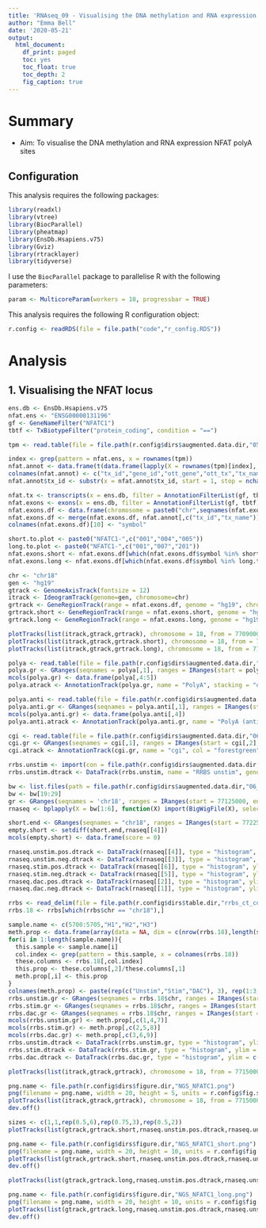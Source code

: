 ```yaml
---
title: 'RNAseq_09 - Visualising the DNA methylation and RNA expression NFATC1 polyA sites'
author: "Emma Bell"
date: '2020-05-21'
output:
  html_document:
    df_print: paged
    toc: yes
    toc_float: true
    toc_depth: 2
    fig_caption: true
---
```


# Summary

* Aim: To visualise the DNA methylation and RNA expression NFAT polyA sites


## Configuration

This analysis requires the following packages:

```r
library(readxl)
library(vtree)
library(BiocParallel)
library(pheatmap)
library(EnsDb.Hsapiens.v75)
library(Gviz)
library(rtracklayer)
library(tidyverse)
```

I use the `BiocParallel` package to parallelise R with the following parameters:

```r
param <- MulticoreParam(workers = 10, progressbar = TRUE)
```

This analysis requires the following R configuration object:

```r
r.config <- readRDS(file = file.path("code","r_config.RDS"))
```

# Analysis

## 1. Visualising the NFAT locus


```r
ens.db <- EnsDb.Hsapiens.v75
nfat.ens <- "ENSG00000131196"
gf <- GeneNameFilter("NFATC1")
tbtf <- TxBiotypeFilter("protein_coding", condition = "==")
```

```r
tpm <- read.table(file = file.path(r.config$dirs$augmented.data.dir,"05_rnaseq_kallisto","02_sleuth","sleuth_tpm.txt"), sep = "\t", header = TRUE, stringsAsFactors = FALSE)
```

```r
index <- grep(pattern = nfat.ens, x = rownames(tpm))
nfat.annot <- data.frame(t(data.frame(lapply(X = rownames(tpm)[index], FUN = function(X) strsplit(X, split = "\\|")[[1]][1:6]), stringsAsFactors = FALSE)), stringsAsFactors = FALSE)
colnames(nfat.annot) <- c("tx_id","gene_id","ott_gene","ott_tx","tx_name","gene_name")
nfat.annot$tx_id <- substr(x = nfat.annot$tx_id, start = 1, stop = nchar(nfat.annot$tx_id) - 2)
```

```r
nfat.tx <- transcripts(x = ens.db, filter = AnnotationFilterList(gf, tbtf),  order.by = "tx_seq_start")
nfat.exons <- exons(x = ens.db, filter = AnnotationFilterList(gf, tbtf), columns = c("gene_id", "tx_id","gene_seq_start", "gene_seq_end", "tx_seq_start", "tx_cds_seq_start", "tx_cds_seq_end", "tx_biotype"), order.by = "tx_seq_start")
nfat.exons.df <- data.frame(chromosome = paste0("chr",seqnames(nfat.exons)), start = start(nfat.exons), end = end(nfat.exons), width = width(nfat.exons), strand = "+", feature = "protein_coding", gene = nfat.exons$gene_id, exon = nfat.exons$exon_id, transcript = nfat.exons$tx_id)
nfat.exons.df <- merge(nfat.exons.df, nfat.annot[,c("tx_id","tx_name")], by.x = "transcript", by.y = "tx_id")
colnames(nfat.exons.df)[10] <- "symbol"
```

```r
short.to.plot <- paste0("NFATC1-",c("001","004","005"))
long.to.plot <- paste0("NFATC1-",c("001","007","201"))
nfat.exons.short <- nfat.exons.df[which(nfat.exons.df$symbol %in% short.to.plot),]
nfat.exons.long <- nfat.exons.df[which(nfat.exons.df$symbol %in% long.to.plot),]
```

```r
chr <- "chr18"
gen <- "hg19"
gtrack <- GenomeAxisTrack(fontsize = 12)
itrack <- IdeogramTrack(genome=gen, chromosome=chr)
grtrack <- GeneRegionTrack(range = nfat.exons.df, genome = "hg19", chromosome = "chr18", name="NFATC1", strand = "+", col = "darkgrey", fill = "grey", fontsize = 15)
grtrack.short <- GeneRegionTrack(range = nfat.exons.short, genome = "hg19", chromosome = "chr18", name="NFATC1", strand = "+", col = "darkgrey", fill = "grey", fontsize = 15)
grtrack.long <- GeneRegionTrack(range = nfat.exons.long, genome = "hg19", chromosome = "chr18", name="NFATC1", strand = "+", col = "darkgrey", fill = "grey", fontsize = 15)
```

```r
plotTracks(list(itrack,gtrack,grtrack), chromosome = 18, from = 77090000, to = 77289325, extend.right = 0.05, transcriptAnnotation="symbol")
plotTracks(list(itrack,gtrack,grtrack.short), chromosome = 18, from = 77225000, to = 77231500, extend.right = 0.05, transcriptAnnotation="symbol")
plotTracks(list(itrack,gtrack,grtrack.long), chromosome = 18, from = 77287000, to = 77290000, extend.right = 0.05, transcriptAnnotation="symbol")
```

```r
polya <- read.table(file = file.path(r.config$dirs$augmented.data.dir,"06_ngs_tracks","01_ngs_tracks","NFATC_AATAAA_Track.bed"), stringsAsFactors = FALSE)
polya.gr <- GRanges(seqnames = polya[,1], ranges = IRanges(start = polya[,2], end = polya[,3]), strand = "+")
mcols(polya.gr) <- data.frame(polya[,4:5])
polya.atrack <- AnnotationTrack(polya.gr, name = "PolyA", stacking = "dense", col = "red", fill = "red")
```


```r
polya.anti <- read.table(file = file.path(r.config$dirs$augmented.data.dir,"06_ngs_tracks","01_ngs_tracks","NFATC_AllMotifs_Antisense_Track.bed"), stringsAsFactors = FALSE)
polya.anti.gr <- GRanges(seqnames = polya.anti[,1], ranges = IRanges(start = polya.anti[,2], end = polya.anti[,3]), strand = "-")
mcols(polya.anti.gr) <- data.frame(polya.anti[,4])
polya.anti.atrack <- AnnotationTrack(polya.anti.gr, name = "PolyA (antisense)", stacking = "dense", col = "darkgrey", fill = "grey")
```

```r
cgi <- read.table(file = file.path(r.config$dirs$augmented.data.dir,"06_ngs_tracks","01_ngs_tracks","cpgIslandExt.hg19.track.bed"), stringsAsFactors = FALSE)
cgi.gr <- GRanges(seqnames = cgi[,1], ranges = IRanges(start = cgi[,2], end = cgi[,3]), strand = "*")
cgi.atrack <- AnnotationTrack(cgi.gr, name = "cgi", col = "forestgreen", fill = "forestgreen", )
```

```r
rrbs.unstim <- import(con = file.path(r.config$dirs$augmented.data.dir,"06_ngs_tracks","01_ngs_tracks","RRBS_Whole_Genome_Mean_Day0.bw"), format = "bw")
rrbs.unstim.dtrack <- DataTrack(rrbs.unstim, name = "RRBS unstim", genome = "hg19")
```

```r
bw <- list.files(path = file.path(r.config$dirs$augmented.data.dir,"06_ngs_tracks","01_ngs_tracks"), pattern = ".bw", full.names = TRUE)
bw <- bw[19:29]
gr <- GRanges(seqnames = 'chr18', ranges = IRanges(start = 77125000, end = 77300000))
rnaseq <- bplapply(X = bw[1:6], function(X) import(BigWigFile(X), selection = gr[1]), BPPARAM = param)
```

```r
short.end <- GRanges(seqnames = "chr18", ranges = IRanges(start = 77225000, end = 77231500))
empty.short <- setdiff(short.end,rnaseq[[4]])
mcols(empty.short) <- data.frame(score = 0)
```


```r
rnaseq.unstim.pos.dtrack <- DataTrack(rnaseq[[4]], type = "histogram", ylim = c(0,8), col.histogram = r.config$simple.cols[1], fill.histogram = c(r.config$simple.cols[1],r.config$simple.cols[1]))
rnaseq.unstim.neg.dtrack <- DataTrack(rnaseq[[3]], type = "histogram", ylim = c(-3,0), col.histogram = r.config$simple.cols[1], fill.histogram = c(r.config$simple.cols[1],r.config$simple.cols[1]))
rnaseq.stim.pos.dtrack <- DataTrack(rnaseq[[6]], type = "histogram", ylim = c(0,8), col.histogram = r.config$simple.cols[2], fill.histogram = c(r.config$simple.cols[2],r.config$simple.cols[2]))
rnaseq.stim.neg.dtrack <- DataTrack(rnaseq[[5]], type = "histogram", ylim = c(-3,0), col.histogram = r.config$simple.cols[2], fill.histogram = c(r.config$simple.cols[2],r.config$simple.cols[2]))
rnaseq.dac.pos.dtrack <- DataTrack(rnaseq[[2]], type = "histogram", ylim = c(0,8), col.histogram = r.config$simple.cols[3], fill.histogram = c(r.config$simple.cols[3],r.config$simple.cols[3]))
rnaseq.dac.neg.dtrack <- DataTrack(rnaseq[[1]], type = "histogram", ylim = c(-3,0), col.histogram = r.config$simple.cols[3], fill.histogram = c(r.config$simple.cols[3],r.config$simple.cols[3]))
```


```r
rrbs <- read_delim(file = file.path(r.config$dirs$table.dir,"rrbs_ct_counts.txt.gz"), delim = "\t", col_names = TRUE)
rrbs.18 <- rrbs[which(rrbs$chr == "chr18"),]
```

```r
sample.name <- c(5700:5705,"H1","H2","H3")
meth.prop <- data.frame(array(data = NA, dim = c(nrow(rrbs.18),length(sample.name))), stringsAsFactors = FALSE)
for(i in 1:length(sample.name)){
  this.sample <- sample.name[i]
  col.index <- grep(pattern = this.sample, x = colnames(rrbs.18))
  these.columns <- rrbs.18[,col.index]
  this.prop <- these.columns[,2]/these.columns[,1]
  meth.prop[,i] <- this.prop
}
colnames(meth.prop) <- paste(rep(c("Unstim","Stim","DAC"), 3), rep(1:3, each = 3), sep = ".")
rrbs.unstim.gr <- GRanges(seqnames = rrbs.18$chr, ranges = IRanges(start = rrbs.18$start, end = rrbs.18$end))
rrbs.stim.gr <- GRanges(seqnames = rrbs.18$chr, ranges = IRanges(start = rrbs.18$start, end = rrbs.18$end))
rrbs.dac.gr <- GRanges(seqnames = rrbs.18$chr, ranges = IRanges(start = rrbs.18$start, end = rrbs.18$end))
mcols(rrbs.unstim.gr) <- meth.prop[,c(1,4,7)]
mcols(rrbs.stim.gr) <- meth.prop[,c(2,5,8)]
mcols(rrbs.dac.gr) <- meth.prop[,c(3,6,9)]
rrbs.unstim.dtrack <- DataTrack(rrbs.unstim.gr, type = "histogram", ylim = c(0,1), col.histogram = r.config$simple.cols[1], fill.histogram = r.config$simple.cols[1])
rrbs.stim.dtrack <- DataTrack(rrbs.stim.gr, type = "histogram", ylim = c(0,1), col.histogram = r.config$simple.cols[2], fill.histogram = r.config$simple.cols[2])
rrbs.dac.dtrack <- DataTrack(rrbs.dac.gr, type = "histogram", ylim = c(0,1), col.histogram = r.config$simple.cols[3], fill.histogram = r.config$simple.cols[3])
```


```r
plotTracks(list(itrack,gtrack,grtrack), chromosome = 18, from = 77150000, to = 77300000, transcriptAnnotation="symbol", extend.left = 25000, sizes = c(1,1,2))
```


```r
png.name <- file.path(r.config$dirs$figure.dir,"NGS_NFATC1.png")
png(filename = png.name, width = 20, height = 5, units = r.config$fig.specs$units, res = r.config$fig.specs$res, pointsize = 6)
plotTracks(list(itrack,gtrack,grtrack), chromosome = 18, from = 77150000, to = 77300000, transcriptAnnotation="symbol", extend.left = 25000, sizes = c(1,1,2))
dev.off()
```


```r
sizes <- c(1,1,rep(0.5,6),rep(0.75,3),rep(0.5,2))
plotTracks(list(gtrack,grtrack.short,rnaseq.unstim.pos.dtrack,rnaseq.unstim.neg.dtrack,rnaseq.stim.pos.dtrack,rnaseq.stim.neg.dtrack,rnaseq.dac.pos.dtrack,rnaseq.dac.neg.dtrack,rrbs.unstim.dtrack,rrbs.stim.dtrack,rrbs.dac.dtrack,cgi.atrack,polya.atrack), chromosome = 18, from = 77225000, to = 77231500, transcriptAnnotation="symbol", sizes = sizes, frame = TRUE)
```


```r
png.name <- file.path(r.config$dirs$figure.dir,"NGS_NFATC1_short.png")
png(filename = png.name, width = 20, height = 10, units = r.config$fig.specs$units, res = r.config$fig.specs$res, pointsize = 6)
plotTracks(list(gtrack,grtrack.short,rnaseq.unstim.pos.dtrack,rnaseq.unstim.neg.dtrack,rnaseq.stim.pos.dtrack,rnaseq.stim.neg.dtrack,rnaseq.dac.pos.dtrack,rnaseq.dac.neg.dtrack,rrbs.unstim.dtrack,rrbs.stim.dtrack,rrbs.dac.dtrack,cgi.atrack,polya.atrack), chromosome = 18, from = 77225000, to = 77231500, transcriptAnnotation="symbol", sizes = sizes, frame = TRUE)
dev.off()
```

```r
plotTracks(list(gtrack,grtrack.long,rnaseq.unstim.pos.dtrack,rnaseq.unstim.neg.dtrack,rnaseq.stim.pos.dtrack,rnaseq.stim.neg.dtrack,rnaseq.dac.pos.dtrack,rnaseq.dac.neg.dtrack,rrbs.unstim.dtrack,rrbs.stim.dtrack,rrbs.dac.dtrack,cgi.atrack,polya.atrack), chromosome = 18, from = 77287000, to = 77290000, transcriptAnnotation="symbol", sizes = sizes, frame = TRUE)
```


```r
png.name <- file.path(r.config$dirs$figure.dir,"NGS_NFATC1_long.png")
png(filename = png.name, width = 20, height = 10, units = r.config$fig.specs$units, res = r.config$fig.specs$res, pointsize = 6)
plotTracks(list(gtrack,grtrack.long,rnaseq.unstim.pos.dtrack,rnaseq.unstim.neg.dtrack,rnaseq.stim.pos.dtrack,rnaseq.stim.neg.dtrack,rnaseq.dac.pos.dtrack,rnaseq.dac.neg.dtrack,rrbs.unstim.dtrack,rrbs.stim.dtrack,rrbs.dac.dtrack,cgi.atrack,polya.atrack), chromosome = 18, from = 77287000, to = 77290000, transcriptAnnotation="symbol", sizes = sizes, frame = TRUE)
dev.off()
```